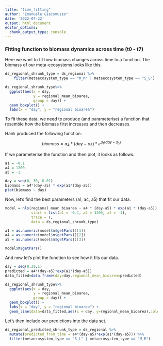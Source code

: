 ```yaml
---
title: "time_fitting"
author: "Emanuele Giacomuzzo"
date: '2022-07-22'
output: html_document
editor_options: 
  chunk_output_type: console
---
```


### Fitting function to biomass dynamics across time (t0 - t7)

Here we want to fit how biomass changes across time to a function. The biomass of our meta-ecosystems looks like this.

```r

ds_regional_shrunk_type = ds_regional %>%
    filter(metaecosystem_type == "M_M" | metaecosystem_type == "S_L")

ds_regional_shrunk_type%>%
  ggplot(aes(x = day,
             y = regional_mean_bioarea,
             group = day)) + 
  geom_boxplot() +
  labs(x = "day", y = "regional bioarea")
```

To fit these data, we need to produce (and parameterise) a function that resemble how the biomass first increases and then decreases.

Hank produced the following function:

$$biomass = a_4 * (day - a_5) * e^{a_1(day - a_5)}$$

If we parameterise the function and then plot, it looks as follows.

```r

a1 = -0.1
a4 = 1200
a5 = -1

day = seq(0, 30, 0.01)
biomass = a4*(day-a5) * exp(a1*(day-a5))
plot(biomass ~ day)
```

Now, let's find the best parameters (a1, a4, a5) that fit our data.

```r

model = nls(regional_mean_bioarea ~ a4 * (day-a5) * exp(a1 * (day-a5)), 
            start = list(a1 = -0.1, a4 = 1200, a5 = -1),
            trace = T,
            data = ds_regional_shrunk_type)

a1 = as.numeric(model$m$getPars()[1])
a4 = as.numeric(model$m$getPars()[2])
a5 = as.numeric(model$m$getPars()[3])
```

```r
model$m$getPars()
```

And now let's plot the function to see how it fits our data.

```r

day = seq(0,30,1)
predicted = a4*(day-a5)*exp(a1*(day-a5))
data_fitted=data.frame(day=day,regional_mean_bioarea=predicted)

ds_regional_shrunk_type%>%
  ggplot(aes(x = day,
             y = regional_mean_bioarea,
             group = day)) + 
  geom_boxplot() +
  labs(x = "day", y = "regional bioarea") +
  geom_line(data=data_fitted,aes(x = day, y=regional_mean_bioarea),color="red", group = 1)
```

Let's then include our predictions into the data set.

```r

ds_regional_predicted_shrunk_type = ds_regional %>%
  mutate(predicted_from_time = a4*(day-a5)*exp(a1*(day-a5))) %>%
  filter(metaecosystem_type == "S_L" | metaecosystem_type == "M_M")
```
